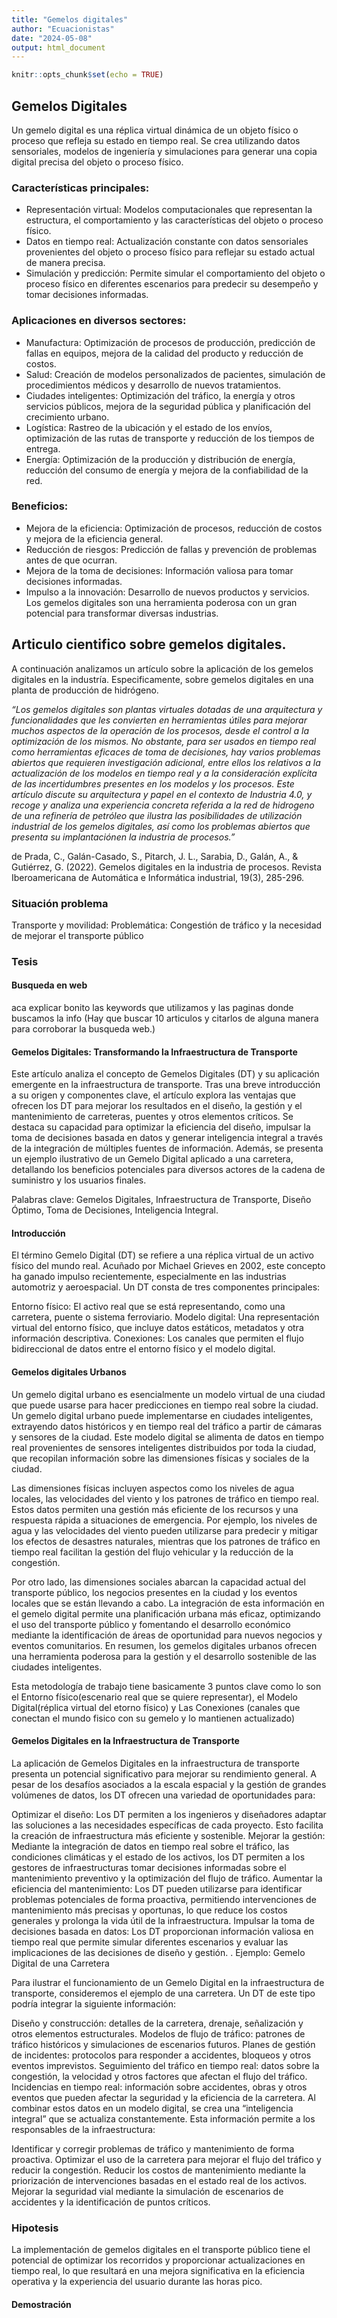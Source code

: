 ```yaml
---
title: "Gemelos digitales"
author: "Ecuacionistas"
date: "2024-05-08"
output: html_document
---
```


```r
knitr::opts_chunk$set(echo = TRUE)
```

## Gemelos Digitales

Un gemelo digital es una réplica virtual dinámica de un objeto físico o proceso que refleja su estado en tiempo real. Se crea utilizando datos sensoriales, modelos de ingeniería y simulaciones para generar una copia digital precisa del objeto o proceso físico.

### Características principales:

* Representación virtual: Modelos computacionales que representan la estructura, el comportamiento y las características del objeto o proceso físico.
* Datos en tiempo real: Actualización constante con datos sensoriales provenientes del objeto o proceso físico para reflejar su estado actual de manera precisa.
* Simulación y predicción: Permite simular el comportamiento del objeto o proceso físico en diferentes escenarios para predecir su desempeño y tomar decisiones informadas.

### Aplicaciones en diversos sectores:

* Manufactura: Optimización de procesos de producción, predicción de fallas en equipos, mejora de la calidad del producto y reducción de costos.
* Salud: Creación de modelos personalizados de pacientes, simulación de procedimientos médicos y desarrollo de nuevos tratamientos.
* Ciudades inteligentes: Optimización del tráfico, la energía y otros servicios públicos, mejora de la seguridad pública y planificación del crecimiento urbano.
* Logística: Rastreo de la ubicación y el estado de los envíos, optimización de las rutas de transporte y reducción de los tiempos de entrega.
* Energía: Optimización de la producción y distribución de energía, reducción del consumo de energía y mejora de la confiabilidad de la red.

### Beneficios:

* Mejora de la eficiencia: Optimización de procesos, reducción de costos y mejora de la eficiencia general.
* Reducción de riesgos: Predicción de fallas y prevención de problemas antes de que ocurran.
* Mejora de la toma de decisiones: Información valiosa para tomar decisiones informadas.
* Impulso a la innovación: Desarrollo de nuevos productos y servicios.
Los gemelos digitales son una herramienta poderosa con un gran potencial para transformar diversas industrias.

## Articulo cientifico sobre gemelos digitales.

A continuación analizamos un artículo sobre la aplicación de los gemelos digitales en la industría. Especificamente, sobre gemelos digitales en una planta de producción de hidrógeno.

*"Los gemelos digitales son plantas virtuales dotadas de una arquitectura y funcionalidades que les convierten en herramientas útiles  para  mejorar  muchos  aspectos  de  la  operación  de  los  procesos,  desde  el  control  a  la  optimización  de  los  mismos.  No  obstante, para ser usados en tiempo real como herramientas eficaces de toma de decisiones, hay varios problemas abiertos que requieren investigación adicional, entre ellos los relativos a la actualización de los modelos en tiempo real y a la consideración explícita de las incertidumbres presentes en los modelos y los procesos. Este artículo discute su arquitectura y papel en el contexto de Industria 4.0, y recoge y analiza una experiencia concreta referida a la red de hidrogeno de una refinería de petróleo que ilustra las posibilidades de utilización industrial de los gemelos digitales, así como los problemas abiertos que presenta su implantaciónen la industria de procesos."*

de Prada, C., Galán-Casado, S., Pitarch, J. L., Sarabia, D., Galán, A., & Gutiérrez, G. (2022). Gemelos digitales en la industria de procesos. Revista Iberoamericana de Automática e Informática industrial, 19(3), 285-296.

### Situación problema

Transporte y movilidad: 
Problemática: Congestión de tráfico y la necesidad de mejorar el transporte público



### Tesis

#### Busqueda en web 
aca explicar bonito las keywords que utilizamos y las paginas donde buscamos la info (Hay que buscar 10 articulos y citarlos de alguna manera para corroborar la busqueda web.)

#### Gemelos Digitales: Transformando la Infraestructura de Transporte
Este artículo analiza el concepto de Gemelos Digitales (DT) y su aplicación emergente en la infraestructura de transporte. Tras una breve introducción a su origen y componentes clave, el artículo explora las ventajas que ofrecen los DT para mejorar los resultados en el diseño, la gestión y el mantenimiento de carreteras, puentes y otros elementos críticos. Se destaca su capacidad para optimizar la eficiencia del diseño, impulsar la toma de decisiones basada en datos y generar inteligencia integral a través de la integración de múltiples fuentes de información. Además, se presenta un ejemplo ilustrativo de un Gemelo Digital aplicado a una carretera, detallando los beneficios potenciales para diversos actores de la cadena de suministro y los usuarios finales.

Palabras clave: Gemelos Digitales, Infraestructura de Transporte, Diseño Óptimo, Toma de Decisiones, Inteligencia Integral.

#### Introducción

El término Gemelo Digital (DT) se refiere a una réplica virtual de un activo físico del mundo real. Acuñado por Michael Grieves en 2002, este concepto ha ganado impulso recientemente, especialmente en las industrias automotriz y aeroespacial. Un DT consta de tres componentes principales:

Entorno físico: El activo real que se está representando, como una carretera, puente o sistema ferroviario.
Modelo digital: Una representación virtual del entorno físico, que incluye datos estáticos, metadatos y otra información descriptiva.
Conexiones: Los canales que permiten el flujo bidireccional de datos entre el entorno físico y el modelo digital.


#### Gemelos digitales Urbanos

Un gemelo digital urbano es esencialmente un modelo virtual de una ciudad que puede usarse para hacer predicciones en tiempo real sobre la ciudad. Un gemelo digital urbano puede implementarse en ciudades inteligentes, extrayendo datos históricos y en tiempo real del tráfico a partir de cámaras y sensores de la ciudad. Este modelo digital se alimenta de datos en tiempo real provenientes de sensores inteligentes distribuidos por toda la ciudad, que recopilan información sobre las dimensiones físicas y sociales de la ciudad.

Las dimensiones físicas incluyen aspectos como los niveles de agua locales, las velocidades del viento y los patrones de tráfico en tiempo real. Estos datos permiten una gestión más eficiente de los recursos y una respuesta rápida a situaciones de emergencia. Por ejemplo, los niveles de agua y las velocidades del viento pueden utilizarse para predecir y mitigar los efectos de desastres naturales, mientras que los patrones de tráfico en tiempo real facilitan la gestión del flujo vehicular y la reducción de la congestión.

Por otro lado, las dimensiones sociales abarcan la capacidad actual del transporte público, los negocios presentes en la ciudad y los eventos locales que se están llevando a cabo. La integración de esta información en el gemelo digital permite una planificación urbana más eficaz, optimizando el uso del transporte público y fomentando el desarrollo económico mediante la identificación de áreas de oportunidad para nuevos negocios y eventos comunitarios. En resumen, los gemelos digitales urbanos ofrecen una herramienta poderosa para la gestión y el desarrollo sostenible de las ciudades inteligentes.


Esta metodología de trabajo tiene basicamente 3 puntos clave como lo son el Entorno físico(escenario real que se quiere representar), el Modelo Digital(réplica virtual del etorno físico) y Las Conexiones (canales que conectan el mundo fisico con su gemelo y lo mantienen actualizado)

#### Gemelos Digitales en la Infraestructura de Transporte

La aplicación de Gemelos Digitales en la infraestructura de transporte presenta un potencial significativo para mejorar su rendimiento general. A pesar de los desafíos asociados a la escala espacial y la gestión de grandes volúmenes de datos, los DT ofrecen una variedad de oportunidades para:

Optimizar el diseño: Los DT permiten a los ingenieros y diseñadores adaptar las soluciones a las necesidades específicas de cada proyecto. Esto facilita la creación de infraestructura más eficiente y sostenible.
Mejorar la gestión: Mediante la integración de datos en tiempo real sobre el tráfico, las condiciones climáticas y el estado de los activos, los DT permiten a los gestores de infraestructuras tomar decisiones informadas sobre el mantenimiento preventivo y la optimización del flujo de tráfico.
Aumentar la eficiencia del mantenimiento: Los DT pueden utilizarse para identificar problemas potenciales de forma proactiva, permitiendo intervenciones de mantenimiento más precisas y oportunas, lo que reduce los costos generales y prolonga la vida útil de la infraestructura.
Impulsar la toma de decisiones basada en datos: Los DT proporcionan información valiosa en tiempo real que permite simular diferentes escenarios y evaluar las implicaciones de las decisiones de diseño y gestión.
. Ejemplo: Gemelo Digital de una Carretera

Para ilustrar el funcionamiento de un Gemelo Digital en la infraestructura de transporte, consideremos el ejemplo de una carretera. Un DT de este tipo podría integrar la siguiente información:

Diseño y construcción: detalles de la carretera, drenaje, señalización y otros elementos estructurales.
Modelos de flujo de tráfico: patrones de tráfico históricos y simulaciones de escenarios futuros.
Planes de gestión de incidentes: protocolos para responder a accidentes, bloqueos y otros eventos imprevistos.
Seguimiento del tráfico en tiempo real: datos sobre la congestión, la velocidad y otros factores que afectan el flujo del tráfico.
Incidencias en tiempo real: información sobre accidentes, obras y otros eventos que pueden afectar la seguridad y la eficiencia de la carretera.
Al combinar estos datos en un modelo digital, se crea una "inteligencia integral" que se actualiza constantemente. Esta información permite a los responsables de la infraestructura:

Identificar y corregir problemas de tráfico y mantenimiento de forma proactiva.
Optimizar el uso de la carretera para mejorar el flujo del tráfico y reducir la congestión.
Reducir los costos de mantenimiento mediante la priorización de intervenciones basadas en el estado real de los activos.
Mejorar la seguridad vial mediante la simulación de escenarios de accidentes y la identificación de puntos críticos.

### Hipotesis
La implementación de gemelos digitales en el transporte público tiene el potencial de optimizar los recorridos y proporcionar actualizaciones en tiempo real, lo que resultará en una mejora significativa en la eficiencia operativa y la experiencia del usuario durante las horas pico.

#### Demostración

